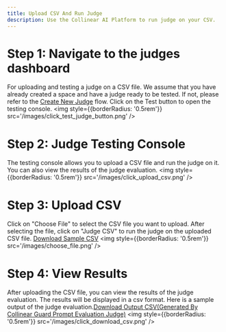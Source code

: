 ```yaml
---
title: Upload CSV And Run Judge
description: Use the Collinear AI Platform to run judge on your CSV.
---
```


# Step 1: Navigate to the judges dashboard
For uploading and testing a judge on a CSV file. We assume that you have already created a space and have a judge ready to be tested. If not, please refer to the [Create New Judge](/flows/create_new_judge) flow.
Click on the Test button to open the testing console.
<img
    style={{borderRadius: '0.5rem'}}
    src='/images/click_test_judge_button.png'
/>

# Step 2: Judge Testing Console
The testing console allows you to upload a CSV file and run the judge on it. You can also view the results of the judge evaluation.
<img
    style={{borderRadius: '0.5rem'}}
    src='/images/click_upload_csv.png'
/>

# Step 3: Upload CSV
Click on "Choose File" to select the CSV file you want to upload.
After selecting the file, click on "Judge CSV" to run the judge on the uploaded CSV file. [Download Sample CSV](https://docs.google.com/spreadsheets/d/e/2PACX-1vSd9GTIoC23e6w4JEECqkiAgA-sOwrmXYBa-bMeQ-23ofNayNKEnd7Ivp6-t_SNsZsWYsypWNN5PE_0/pub?output=csv)
<img
    style={{borderRadius: '0.5rem'}}
    src='/images/choose_file.png'
/>

# Step 4: View Results
After uploading the CSV file, you can view the results of the judge evaluation. The results will be displayed in a csv format.
Here is a sample output of the judge evaluation.[Download Output CSV(Generated By Collinear Guard Prompt Evaluation Judge)](https://docs.google.com/spreadsheets/d/e/2PACX-1vRKwrTR0--6TjkW8PZ51AkaPR8wQu6IpD6492QmWpKBxZ_vOhz-aKjubfg-stXoM1LOr7W6ekWLy1hT/pub?output=csv)
<img
    style={{borderRadius: '0.5rem'}}
    src='/images/click_download_csv.png'
/>

